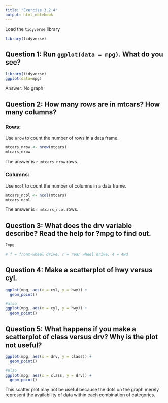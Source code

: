 ```yaml
---
title: "Exercise 3.2.4"
output: html_notebook
---
```


Load the `tidyverse` library

```r
library(tidyverse)
```


## Question 1: Run `ggplot(data = mpg)`. What do you see?

```r
library(tidyverse)
ggplot(data=mpg)
```

Answer: No graph


## Question 2: How many rows are in mtcars? How many columns?
### Rows:
Use `nrow` to count the number of rows in a data frame.
```r
mtcars_nrow <- nrow(mtcars)
mtcars_nrow
```
The answer is `r mtcars_nrow` rows.

### Columns:
Use `ncol` to count the number of columns in a data frame.

```r
mtcars_ncol <- ncol(mtcars)
mtcars_ncol
```

The answer is `r mtcars_ncol` rows.


## Question 3: What does the drv variable describe? Read the help for ?mpg to find out.
```r
?mpg

# f = front-wheel drive, r = rear wheel drive, 4 = 4wd
```

## Question 4: Make a scatterplot of hwy versus cyl.
```r
ggplot(mpg, aes(x = cyl, y = hwy)) + 
  geom_point()

#also
ggplot(mpg, aes(x = cyl, y = hwy)) + 
  geom_point()
```

## Question 5: What happens if you make a scatterplot of class versus drv? Why is the plot not useful?

```r
ggplot(mpg, aes(x = drv, y = class)) + 
  geom_point()

#also
ggplot(mpg, aes(x = class, y = drv)) + 
  geom_point()
```

This scatter plot may not be useful because the dots on the graph merely represent the availability of data within each combination of categories.  